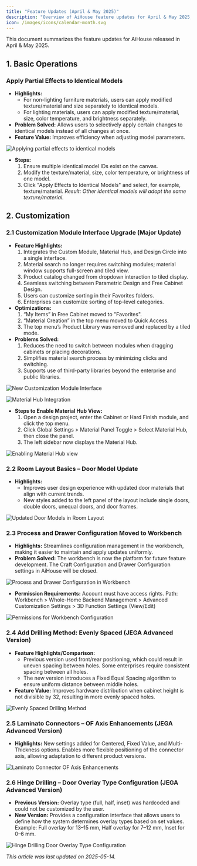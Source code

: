 ```yaml
---
title: "Feature Updates (April & May 2025)"
description: "Overview of AiHouse feature updates for April & May 2025, covering basic operations like applying partial effects and major customization enhancements including module interface upgrades, new drilling methods, and improved connector/hinge configurations."
icon: /images/icons/calendar-month.svg
---
```


This document summarizes the feature updates for AiHouse released in April & May 2025.

## 1. Basic Operations

### Apply Partial Effects to Identical Models

*   **Highlights:**
    *   For non-lighting furniture materials, users can apply modified texture/material and size separately to identical models.
    *   For lighting materials, users can apply modified texture/material, size, color temperature, and brightness separately.
*   **Problem Solved:** Allows users to selectively apply certain changes to identical models instead of all changes at once.
*   **Feature Value:** Improves efficiency when adjusting model parameters.

![Applying partial effects to identical models](https://ai-study1.3vjia.com/aihouse-web/16bce897-6280-4a70-ae44-a4a1c197df90.png)

*   **Steps:**
    1.  Ensure multiple identical model IDs exist on the canvas.
    2.  Modify the texture/material, size, color temperature, or brightness of one model.
    3.  Click "Apply Effects to Identical Models" and select, for example, texture/material.
    *Result: Other identical models will adopt the same texture/material.*

## 2. Customization

### 2.1 Customization Module Interface Upgrade (Major Update)

*   **Feature Highlights:**
    1.  Integrates the Custom Module, Material Hub, and Design Circle into a single interface.
    2.  Material search no longer requires switching modules; material window supports full-screen and tiled view.
    3.  Product catalog changed from dropdown interaction to tiled display.
    4.  Seamless switching between Parametric Design and Free Cabinet Design.
    5.  Users can customize sorting in their Favorites folders.
    6.  Enterprises can customize sorting of top-level categories.
*   **Optimizations:**
    1.  “My Items” in Free Cabinet moved to "Favorites".
    2.  “Material Creation” in the top menu moved to Quick Access.
    3.  The top menu’s Product Library was removed and replaced by a tiled mode.
*   **Problems Solved:**
    1.  Reduces the need to switch between modules when dragging cabinets or placing decorations.
    2.  Simplifies material search process by minimizing clicks and switching.
    3.  Supports use of third-party libraries beyond the enterprise and public libraries.

![New Customization Module Interface](https://ai-study1.3vjia.com/aihouse-web/6ee1a265-7737-4c43-b39d-6e2f16fa3c56.png)

![Material Hub Integration](https://ai-study1.3vjia.com/aihouse-web/112233ac-2459-4973-8227-bf10b657b679.png)

*   **Steps to Enable Material Hub View:**
    1.  Open a design project, enter the Cabinet or Hard Finish module, and click the top menu.
    2.  Click Global Settings > Material Panel Toggle > Select Material Hub, then close the panel.
    3.  The left sidebar now displays the Material Hub.

![Enabling Material Hub view](https://ai-study1.3vjia.com/aihouse-web/e9d13c2d-79c6-4c18-a60a-02edaa7c1f59.png)

### 2.2 Room Layout Basics – Door Model Update

*   **Highlights:**
    *   Improves user design experience with updated door materials that align with current trends.
    *   New styles added to the left panel of the layout include single doors, double doors, unequal doors, and door frames.

![Updated Door Models in Room Layout](https://ai-study1.3vjia.com/aihouse-web/5585fbc0-eab2-40f2-8d05-5ad7de7cef3d.png)

### 2.3 Process and Drawer Configuration Moved to Workbench

*   **Highlights:** Streamlines configuration management in the workbench, making it easier to maintain and apply updates uniformly.
*   **Problem Solved:** The workbench is now the platform for future feature development. The Craft Configuration and Drawer Configuration settings in AiHouse will be closed.

![Process and Drawer Configuration in Workbench](https://ai-study1.3vjia.com/aihouse-web/d8dca45e-1ccb-4ffe-91fb-d0d567381d66.png)

*   **Permission Requirements:** Account must have access rights. Path: Workbench > Whole-Home Backend Management > Advanced Customization Settings > 3D Function Settings (View/Edit)

![Permissions for Workbench Configuration](https://ai-study1.3vjia.com/aihouse-web/8d56e555-8498-4411-863b-41076474ce7c.png)

### 2.4 Add Drilling Method: Evenly Spaced (JEGA Advanced Version)

*   **Feature Highlights/Comparison:**
    *   Previous version used front/rear positioning, which could result in uneven spacing between holes. Some enterprises require consistent spacing between all holes.
    *   The new version introduces a Fixed Equal Spacing algorithm to ensure uniform distance between middle holes.
*   **Feature Value:** Improves hardware distribution when cabinet height is not divisible by 32, resulting in more evenly spaced holes.

![Evenly Spaced Drilling Method](https://ai-study1.3vjia.com/aihouse-web/80951e0c-8d48-4e23-9766-de5bbc920178.png)

### 2.5 Laminato Connectors – OF Axis Enhancements (JEGA Advanced Version)

*   **Highlights:** New settings added for Centered, Fixed Value, and Multi-Thickness options. Enables more flexible positioning of the connector axis, allowing adaptation to different product versions.

![Laminato Connector OF Axis Enhancements](https://ai-study1.3vjia.com/aihouse-web/ee5db0a6-986d-4c76-9bc0-7e6870559a3c.png)

### 2.6 Hinge Drilling – Door Overlay Type Configuration (JEGA Advanced Version)

*   **Previous Version:** Overlay type (full, half, inset) was hardcoded and could not be customized by the user.
*   **New Version:** Provides a configuration interface that allows users to define how the system determines overlay types based on set values. Example: Full overlay for 13–15 mm, Half overlay for 7–12 mm, Inset for 0–6 mm.

![Hinge Drilling Door Overlay Type Configuration](https://ai-study1.3vjia.com/aihouse-web/f2eff1ae-a9dd-49cd-849e-73e98f8833ee.png)

*This article was last updated on 2025-05-14.*
